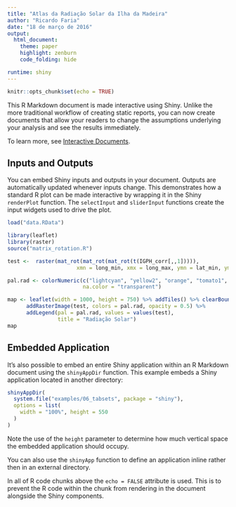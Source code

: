 ```yaml
---
title: "Atlas da Radiação Solar da Ilha da Madeira"
author: "Ricardo Faria"
date: "18 de março de 2016"
output:
  html_document:
    theme: paper
    highlight: zenburn
    code_folding: hide

runtime: shiny
---
```


```r
knitr::opts_chunk$set(echo = TRUE)

```

This R Markdown document is made interactive using Shiny. Unlike the more traditional workflow of creating static reports, you can now create documents that allow your readers to change the assumptions underlying your analysis and see the results immediately. 

To learn more, see [Interactive Documents](http://rmarkdown.rstudio.com/authoring_shiny.html).

## Inputs and Outputs

You can embed Shiny inputs and outputs in your document. Outputs are automatically updated whenever inputs change.  This demonstrates how a standard R plot can be made interactive by wrapping it in the Shiny `renderPlot` function. The `selectInput` and `sliderInput` functions create the input widgets used to drive the plot.

```r
load("data.RData")

library(leaflet)
library(raster)
source("matrix_rotation.R")

test <-  raster(mat_rot(mat_rot(mat_rot(t(IGPH_corr[,,1])))), 
                      xmn = long_min, xmx = long_max, ymn = lat_min, ymx = lat_max, CRS("+proj=longlat +datum=WGS84"))

pal.rad <- colorNumeric(c("lightcyan", "yellow2", "orange", "tomato1", "violetred4", "violetred", "purple"), values(test),
                        na.color = "transparent")

map <- leaflet(width = 1000, height = 750) %>% addTiles() %>% clearBounds() %>% 
      addRasterImage(test, colors = pal.rad, opacity = 0.5) %>%
      addLegend(pal = pal.rad, values = values(test),
                title = "Radiação Solar")
map
```

## Embedded Application

It's also possible to embed an entire Shiny application within an R Markdown document using the `shinyAppDir` function. This example embeds a Shiny application located in another directory:

```r
shinyAppDir(
  system.file("examples/06_tabsets", package = "shiny"),
  options = list(
    width = "100%", height = 550
  )
)
```

Note the use of the `height` parameter to determine how much vertical space the embedded application should occupy.

You can also use the `shinyApp` function to define an application inline rather then in an external directory.

In all of R code chunks above the `echo = FALSE` attribute is used. This is to prevent the R code within the chunk from rendering in the document alongside the Shiny components.




